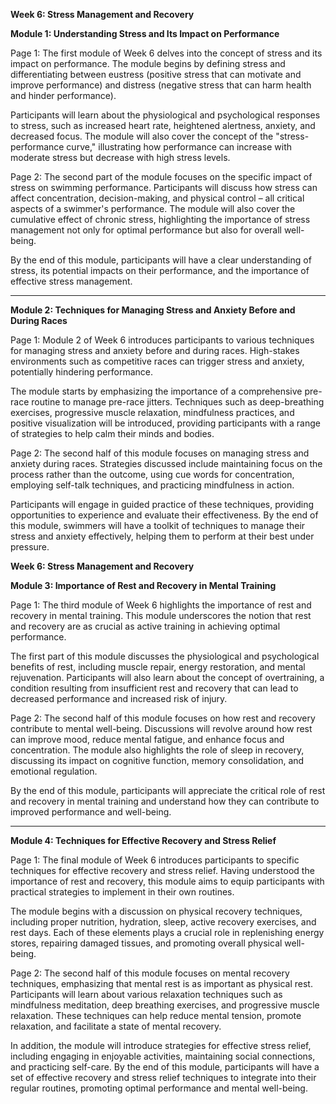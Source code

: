**Week 6: Stress Management and Recovery**

**Module 1: Understanding Stress and Its Impact on Performance**

Page 1:
The first module of Week 6 delves into the concept of stress and its impact on performance. The module begins by defining stress and differentiating between eustress (positive stress that can motivate and improve performance) and distress (negative stress that can harm health and hinder performance).

Participants will learn about the physiological and psychological responses to stress, such as increased heart rate, heightened alertness, anxiety, and decreased focus. The module will also cover the concept of the "stress-performance curve," illustrating how performance can increase with moderate stress but decrease with high stress levels.

Page 2:
The second part of the module focuses on the specific impact of stress on swimming performance. Participants will discuss how stress can affect concentration, decision-making, and physical control – all critical aspects of a swimmer's performance. The module will also cover the cumulative effect of chronic stress, highlighting the importance of stress management not only for optimal performance but also for overall well-being.

By the end of this module, participants will have a clear understanding of stress, its potential impacts on their performance, and the importance of effective stress management.

---

**Module 2: Techniques for Managing Stress and Anxiety Before and During Races**

Page 1:
Module 2 of Week 6 introduces participants to various techniques for managing stress and anxiety before and during races. High-stakes environments such as competitive races can trigger stress and anxiety, potentially hindering performance. 

The module starts by emphasizing the importance of a comprehensive pre-race routine to manage pre-race jitters. Techniques such as deep-breathing exercises, progressive muscle relaxation, mindfulness practices, and positive visualization will be introduced, providing participants with a range of strategies to help calm their minds and bodies.

Page 2:
The second half of this module focuses on managing stress and anxiety during races. Strategies discussed include maintaining focus on the process rather than the outcome, using cue words for concentration, employing self-talk techniques, and practicing mindfulness in action.

Participants will engage in guided practice of these techniques, providing opportunities to experience and evaluate their effectiveness. By the end of this module, swimmers will have a toolkit of techniques to manage their stress and anxiety effectively, helping them to perform at their best under pressure.

**Week 6: Stress Management and Recovery**

**Module 3: Importance of Rest and Recovery in Mental Training**

Page 1:
The third module of Week 6 highlights the importance of rest and recovery in mental training. This module underscores the notion that rest and recovery are as crucial as active training in achieving optimal performance.

The first part of this module discusses the physiological and psychological benefits of rest, including muscle repair, energy restoration, and mental rejuvenation. Participants will also learn about the concept of overtraining, a condition resulting from insufficient rest and recovery that can lead to decreased performance and increased risk of injury.

Page 2:
The second half of this module focuses on how rest and recovery contribute to mental well-being. Discussions will revolve around how rest can improve mood, reduce mental fatigue, and enhance focus and concentration. The module also highlights the role of sleep in recovery, discussing its impact on cognitive function, memory consolidation, and emotional regulation.

By the end of this module, participants will appreciate the critical role of rest and recovery in mental training and understand how they can contribute to improved performance and well-being.

---

**Module 4: Techniques for Effective Recovery and Stress Relief**

Page 1:
The final module of Week 6 introduces participants to specific techniques for effective recovery and stress relief. Having understood the importance of rest and recovery, this module aims to equip participants with practical strategies to implement in their own routines.

The module begins with a discussion on physical recovery techniques, including proper nutrition, hydration, sleep, active recovery exercises, and rest days. Each of these elements plays a crucial role in replenishing energy stores, repairing damaged tissues, and promoting overall physical well-being.

Page 2:
The second half of this module focuses on mental recovery techniques, emphasizing that mental rest is as important as physical rest. Participants will learn about various relaxation techniques such as mindfulness meditation, deep breathing exercises, and progressive muscle relaxation. These techniques can help reduce mental tension, promote relaxation, and facilitate a state of mental recovery.

In addition, the module will introduce strategies for effective stress relief, including engaging in enjoyable activities, maintaining social connections, and practicing self-care. By the end of this module, participants will have a set of effective recovery and stress relief techniques to integrate into their regular routines, promoting optimal performance and mental well-being.